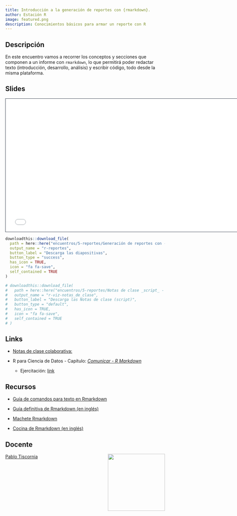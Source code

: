 ```yaml
---
title: Introducción a la generación de reportes con {rmarkdown}. 
author: Estación R
image: featured.png
description: Conocimientos básicos para armar un reporte con R
---
```


## Descripción

En este encuentro vamos a recorrer los conceptos y secciones que componen a un informe con `rmarkdown`, lo que permitirá poder redactar texto (introducción, desarrollo, análisis) y escribir código, todo desde la misma plataforma.

## Slides

```{=html}
<iframe class="slide-deck" src="/encuentros/5-reportes/r-reportes-speaker.html" height="420" width="747" style="border: 1px solid #2e3846;"></iframe>
```
```r
downloadthis::download_file(
  path = here::here("encuentros/5-reportes/Generación de reportes con -rmarkdown-.pdf"),
  output_name = "r-reportes",
  button_label = "Descarga las diapositivas",
  button_type = "success",
  has_icon = TRUE,
  icon = "fa fa-save",
  self_contained = TRUE
)
```

```r
# downloadthis::download_file(
#   path = here::here("encuentros/5-reportes/Notas de clase _script_ - Encuentro reportes.R"),
#   output_name = "r-viz-notas_de_clase",
#   button_label = "Descarga las Notas de clase (script)",
#   button_type = "default",
#   has_icon = TRUE,
#   icon = "fa fa-save",
#   self_contained = TRUE
# )
```

## Links

-   [Notas de clase colaborativa:](https://docs.google.com/document/d/1oDscogp6A1VIL35fYnhpljzyGJMdhzMf5r_FDZDCmRM/edit)

-   R para Ciencia de Datos - Capítulo: [*Comunicar - R Markdown*](https://es.r4ds.hadley.nz/26-communicate.html)

    -   Ejercitación: [link](https://es.r4ds.hadley.nz/27-rmarkdown.html#ejercicios)
    
## Recursos

- [Guía de comandos para texto en Rmarkdown](https://www.rstudio.com/wp-content/uploads/2015/03/rmarkdown-reference.pdf?_ga=2.157796986.1542626288.1625161001-1806201684.1624641897)

- [Guía definitiva de Rmarkdown (en inglés)](https://bookdown.org/yihui/rmarkdown/)

- [Machete Rmarkdown](https://raw.githubusercontent.com/rstudio/cheatsheets/main/rmarkdown.pdf)

- [Cocina de Rmarkdown (en inglés)](https://bookdown.org/yihui/rmarkdown-cookbook/)

## Docente

![](../../img/foto_perfil.jpeg){style="float: right; padding-left: 10px;" fig-alt="Foto de Pablo Tiscornia" width="180"}

[Pablo Tiscornia](https://pablotis.github.io/intro-r-quarto/profesor.html)
